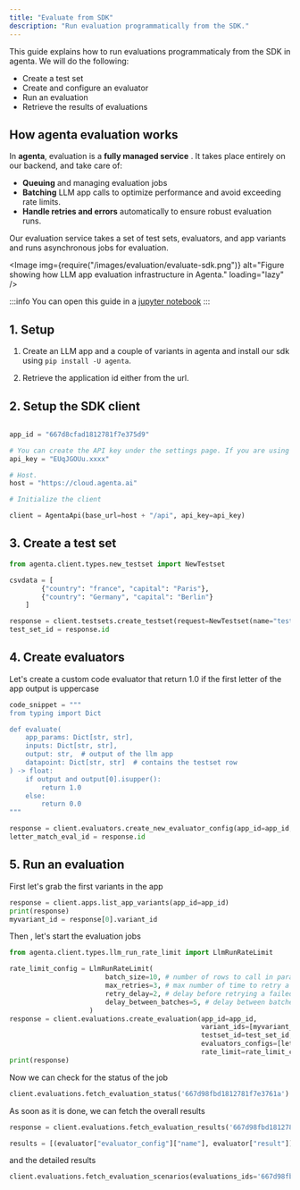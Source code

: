 ```yaml
---
title: "Evaluate from SDK"
description: "Run evaluation programmatically from the SDK."
---
```



This guide explains how to run evaluations programmaticaly from the SDK in agenta. We will do the following:

- Create a test set
- Create and configure an evaluator
- Run an evaluation
- Retrieve the results of evaluations

## How agenta evaluation works

In **agenta**, evaluation is a **fully managed service** . It takes place entirely on our backend, and take care of:

- **Queuing** and managing evaluation jobs
- **Batching** LLM app calls to optimize performance and avoid exceeding rate limits.
- **Handle retries and errors** automatically to ensure robust evaluation runs.

Our evaluation service takes a set of test sets, evaluators, and app variants and runs asynchronous jobs for evaluation.

<Image
  img={require("/images/evaluation/evaluate-sdk.png")}
  alt="Figure showing how LLM app evaluation infrastructure in Agenta."
  loading="lazy"
/>

:::info
You can open this guide in a [jupyter notebook](https://github.com/Agenta-AI/agenta/blob/main/cookbook/evaluations_with_sdk.ipynb)
:::

## 1. Setup

1. Create an LLM app and a couple of variants in agenta and install our sdk using `pip install -U agenta`.

2. Retrieve the application id either from the url.

## 2. Setup the SDK client

```python

app_id = "667d8cfad1812781f7e375d9"

# You can create the API key under the settings page. If you are using the OSS version, you should keep this as an empty string
api_key = "EUqJGOUu.xxxx"

# Host.
host = "https://cloud.agenta.ai"

# Initialize the client

client = AgentaApi(base_url=host + "/api", api_key=api_key)
```

## 3. Create a test set

```python
from agenta.client.types.new_testset import NewTestset

csvdata = [
        {"country": "france", "capital": "Paris"},
        {"country": "Germany", "capital": "Berlin"}
    ]

response = client.testsets.create_testset(request=NewTestset(name="test set", csvdata=csvdata))
test_set_id = response.id

```

## 4. Create evaluators

Let's create a custom code evaluator that return 1.0 if the first letter of the app output is uppercase

```python
code_snippet = """
from typing import Dict

def evaluate(
    app_params: Dict[str, str],
    inputs: Dict[str, str],
    output: str,  # output of the llm app
    datapoint: Dict[str, str]  # contains the testset row
) -> float:
    if output and output[0].isupper():
        return 1.0
    else:
        return 0.0
"""

response = client.evaluators.create_new_evaluator_config(app_id=app_id, name="capital_letter_evaluator", evaluator_key="auto_custom_code_run", settings_values={"code": code_snippet})
letter_match_eval_id = response.id
```

## 5. Run an evaluation

First let's grab the first variants in the app

```python
response = client.apps.list_app_variants(app_id=app_id)
print(response)
myvariant_id = response[0].variant_id
```

Then , let's start the evaluation jobs

```python
from agenta.client.types.llm_run_rate_limit import LlmRunRateLimit

rate_limit_config = LlmRunRateLimit(
                        batch_size=10, # number of rows to call in parallel
                        max_retries=3, # max number of time to retry a failed llm call
                        retry_delay=2, # delay before retrying a failed llm call
                        delay_between_batches=5, # delay between batches
                    )
response = client.evaluations.create_evaluation(app_id=app_id,
                                                variant_ids=[myvariant_id],
                                                testset_id=test_set_id,
                                                evaluators_configs=[letter_match_eval_id],
                                                rate_limit=rate_limit_config)
print(response)
```

Now we can check for the status of the job

```python
client.evaluations.fetch_evaluation_status('667d98fbd1812781f7e3761a')
```

As soon as it is done, we can fetch the overall results

```python
response = client.evaluations.fetch_evaluation_results('667d98fbd1812781f7e3761a')

results = [(evaluator["evaluator_config"]["name"], evaluator["result"]) for evaluator in response["results"]]
```

and the detailed results

```python
client.evaluations.fetch_evaluation_scenarios(evaluations_ids='667d98fbd1812781f7e3761a')
```
